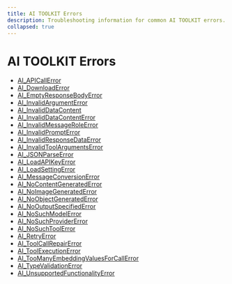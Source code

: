 ```yaml
---
title: AI TOOLKIT Errors
description: Troubleshooting information for common AI TOOLKIT errors.
collapsed: true
---
```


# AI TOOLKIT Errors

- [AI_APICallError](/docs/reference/ai-toolkit-errors/ai-api-call-error)
- [AI_DownloadError](/docs/reference/ai-toolkit-errors/ai-download-error)
- [AI_EmptyResponseBodyError](/docs/reference/ai-toolkit-errors/ai-empty-response-body-error)
- [AI_InvalidArgumentError](/docs/reference/ai-toolkit-errors/ai-invalid-argument-error)
- [AI_InvalidDataContent](/docs/reference/ai-toolkit-errors/ai-invalid-data-content)
- [AI_InvalidDataContentError](/docs/reference/ai-toolkit-errors/ai-invalid-data-content-error)
- [AI_InvalidMessageRoleError](/docs/reference/ai-toolkit-errors/ai-invalid-message-role-error)
- [AI_InvalidPromptError](/docs/reference/ai-toolkit-errors/ai-invalid-prompt-error)
- [AI_InvalidResponseDataError](/docs/reference/ai-toolkit-errors/ai-invalid-response-data-error)
- [AI_InvalidToolArgumentsError](/docs/reference/ai-toolkit-errors/ai-invalid-tool-arguments-error)
- [AI_JSONParseError](/docs/reference/ai-toolkit-errors/ai-json-parse-error)
- [AI_LoadAPIKeyError](/docs/reference/ai-toolkit-errors/ai-load-api-key-error)
- [AI_LoadSettingError](/docs/reference/ai-toolkit-errors/ai-load-setting-error)
- [AI_MessageConversionError](/docs/reference/ai-toolkit-errors/ai-message-conversion-error)
- [AI_NoContentGeneratedError](/docs/reference/ai-toolkit-errors/ai-no-content-generated-error)
- [AI_NoImageGeneratedError](/docs/reference/ai-toolkit-errors/ai-no-image-generated-error)
- [AI_NoObjectGeneratedError](/docs/reference/ai-toolkit-errors/ai-no-object-generated-error)
- [AI_NoOutputSpecifiedError](/docs/reference/ai-toolkit-errors/ai-no-output-specified-error)
- [AI_NoSuchModelError](/docs/reference/ai-toolkit-errors/ai-no-such-model-error)
- [AI_NoSuchProviderError](/docs/reference/ai-toolkit-errors/ai-no-such-provider-error)
- [AI_NoSuchToolError](/docs/reference/ai-toolkit-errors/ai-no-such-tool-error)
- [AI_RetryError](/docs/reference/ai-toolkit-errors/ai-retry-error)
- [AI_ToolCallRepairError](/docs/reference/ai-toolkit-errors/ai-tool-call-repair-error)
- [AI_ToolExecutionError](/docs/reference/ai-toolkit-errors/ai-tool-execution-error)
- [AI_TooManyEmbeddingValuesForCallError](/docs/reference/ai-toolkit-errors/ai-too-many-embedding-values-for-call-error)
- [AI_TypeValidationError](/docs/reference/ai-toolkit-errors/ai-type-validation-error)
- [AI_UnsupportedFunctionalityError](/docs/reference/ai-toolkit-errors/ai-unsupported-functionality-error)
